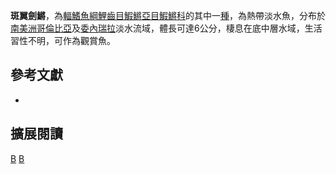 {{Speciesbox 
| taxon = Rachovia maculipinnis
| status = NE
| status_system = IUCN3.1
| authority =  [[Radda|Radda]], 1964
| synonyms = *''Pterolebias maculipinnis,Radda, 1964''
}}
'''斑翼劍鱂'''，為[[輻鰭魚綱|輻鰭魚綱]][[鯉齒目|鯉齒目]][[鰕鱂亞目|鰕鱂亞目]][[鰕鱂科|鰕鱂科]]的其中一[[種|種]]，為熱帶淡水魚，分布於[[南美洲|南美洲]][[哥倫比亞|哥倫比亞]]及[[委內瑞拉|委內瑞拉]]淡水流域，體長可達6公分，棲息在底中層水域，生活習性不明，可作為觀賞魚。
== 參考文獻 ==
*{{FishBase_species|genus=Rachovia|species=maculipinnis |year=2014|month=9}}

== 擴展閱讀 ==
{{refbegin}}
{{wikispecies-inline|Rachovia maculipinnis 斑翼劍鱂}}
{{refend}}
{{Taxonbar|from=Q6404652}}

[[Category:觀賞魚|B]]
[[Category:劍鱂屬|B]]